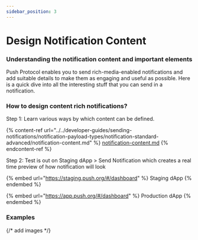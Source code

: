 ```yaml
---
sidebar_position: 3
---
```


# Design Notification Content

### Understanding the notification content and important elements

Push Protocol enables you to send rich-media-enabled notifications and add suitable details to make them as engaging and useful as possible. Here is a quick dive into all the interesting stuff that you can send in a notification.

### How to design content rich notifications?

Step 1: Learn various ways by which content can be defined.

{% content-ref url="../../developer-guides/sending-notifications/notification-payload-types/notification-standard-advanced/notification-content.md" %}
[notification-content.md](../../developer-guides/sending-notifications/notification-payload-types/notification-standard-advanced/notification-content.md)
{% endcontent-ref %}

Step 2: Test is out on Staging dApp > Send Notification which creates a real time preview of how notification will look

{% embed url="https://staging.push.org/#/dashboard" %}
Staging dApp
{% endembed %}

{% embed url="https://app.push.org/#/dashboard" %}
Production dApp
{% endembed %}

### Examples

{/* add images */}
